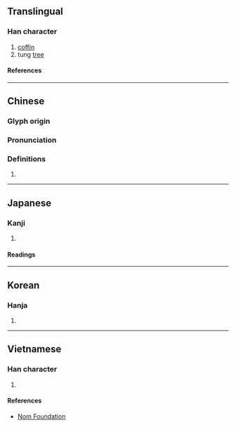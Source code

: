 {{also|榇}}
{{character info/new}}
==Translingual==

===Han character===
{{Han char|rn=75|rad=木|as=16|sn=20|four=46910|canj=DYDU|ids=⿰木親}}

# [[coffin]]
# tung [[tree]] {{gloss|{{taxlink|Vernicia fordii|species|noshow=1}}}}

====References====
{{Han ref|kx=0561.210|dkj=15851|dj=0950.120|hdz=21317.120|uh=6AEC}}

----

==Chinese==
{{zh-forms|s=榇}}

===Glyph origin===
{{Han etym}}

===Pronunciation===
{{zh-pron
|m=chèn
|c=can3
|mc=y
|oc=y
|ma=
|cat=n,pn
}}

===Definitions===
{{zh-hanzi}}

# {{rfdef|lang=zh}}

----

==Japanese==

===Kanji===
{{ja-kanji|grade=|rs=木16}}

# {{defn|lang=ja|sort=木16}}

====Readings====
{{ja-readings
|on=しん, かん
|kun=ひつぎ
}}

----

==Korean==

===Hanja===
{{ko-hanja|친}}

# {{defn|lang=ko|sort=木16}}

----

==Vietnamese==

===Han character===
{{vi-readings|rs=木16|reading=sấn}}

# {{defn|lang=vi|sort=木16}}

====References====
* [http://nomfoundation.org/common/nom_details.php?codepoint=6aec Nom Foundation]